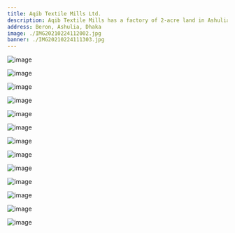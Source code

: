 ```yaml
---
title: Aqib Textile Mills Ltd.
description: Aqib Textile Mills has a factory of 2-acre land in Ashulia. It has a total of 400 employees working here. The daily production capacity of this factory is 8,000 meters.
address: Beron, Ashulia, Dhaka
image: ./IMG20210224112002.jpg
banner: ./IMG20210224111303.jpg
---
```


<Row>
<Col>

![image](./DSC_0028.JPG)

</Col>
<Col>

![image](./DSC_0033.JPG)

</Col>
</Row>

<Row>
<Col>

![image](./DSC_0059.JPG)

</Col>
<Col>

![image](./DSC_0064.JPG)

</Col>
</Row>

<Row>
<Col>

![image](./DSC_0076.JPG)

</Col>
<Col>

![image](./DSC_0080.JPG)

</Col>
</Row>

<Row>
<Col>

![image](./DSC_0082.JPG)

</Col>
<Col>

![image](./DSC_0145.JPG)

</Col>
</Row>

<Row>
<Col>

![image](./DSC_0146.JPG)

</Col>
<Col>

![image](./DSC_0147.JPG)

</Col>
</Row>

<Row>
<Col>

![image](./IMG20210224110900.jpg)

</Col>
</Row>

<Row>
<Col>

![image](./IMG20210224111650.jpg)

</Col>
<Col>

![image](./IMG20210224112002.jpg)

</Col>
</Row>
